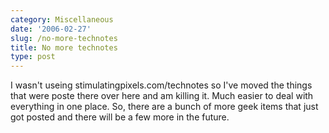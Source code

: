 ```yaml
---
category: Miscellaneous
date: '2006-02-27'
slug: /no-more-technotes
title: No more technotes
type: post
---
```



I wasn't useing stimulatingpixels.com/technotes so I've moved the
things that were poste there over here and am killing it. Much
easier to deal with everything in one place. So, there are a bunch
of more geek items that just got posted and there will be a few
more in the future.